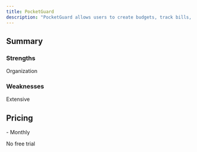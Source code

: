 ```yaml
---
title: PocketGuard
description: "PocketGuard allows users to create budgets, track bills, categorize and organize expenses, and detect recurring charges and billing errors."
---
```


## Summary

### Strengths

Organization

### Weaknesses

Extensive

## Pricing

<CardGroup cols={2}>
  <Card title="Free">
    -
  </Card>
  <Card title="$7.99">
    Monthly
  </Card>
</CardGroup>

<Warning>No free trial</Warning>